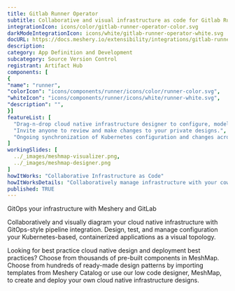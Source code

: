 ```yaml
---
title: Gitlab Runner Operator
subtitle: Collaborative and visual infrastructure as code for Gitlab Runner Operator
integrationIcon: icons/color/gitlab-runner-operator-color.svg
darkModeIntegrationIcon: icons/white/gitlab-runner-operator-white.svg
docURL: https://docs.meshery.io/extensibility/integrations/gitlab-runner-operator
description: 
category: App Definition and Development
subcategory: Source Version Control
registrant: Artifact Hub
components: [
{
"name": "runner",
"colorIcon": "icons/components/runner/icons/color/runner-color.svg",
"whiteIcon": "icons/components/runner/icons/white/runner-white.svg",
"description": "",
}]
featureList: [
  "Drag-n-drop cloud native infrastructure designer to configure, model, and deploy your workloads.",
  "Invite anyone to review and make changes to your private designs.",
  "Ongoing synchronization of Kubernetes configuration and changes across any number of clusters."
]
workingSlides: [
  ../_images/meshmap-visualizer.png,
  ../_images/meshmap-designer.png
]
howItWorks: "Collaborative Infrastructure as Code"
howItWorksDetails: "Collaboratively manage infrastructure with your coworkers synchronously sharing the same designs."
published: TRUE
---
```

<p>
GitOps your infrastructure with Meshery and GitLab
</p>
<p>
    Collaboratively and visually diagram your cloud native infrastructure with GitOps-style pipeline integration. Design, test, and manage configuration your Kubernetes-based, containerized applications as a visual topology.
</p>
<p>
    Looking for best practice cloud native design and deployment best practices? Choose from thousands of pre-built components in MeshMap. Choose from hundreds of ready-made design patterns by importing templates from Meshery Catalog or use our low code designer, MeshMap, to create and deploy your own cloud native infrastructure designs.
</p>
